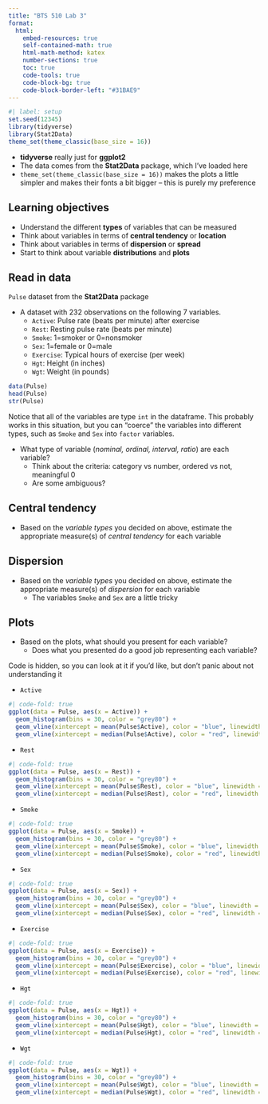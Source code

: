 ```yaml
---
title: "BTS 510 Lab 3"
format:
  html:
    embed-resources: true
    self-contained-math: true
    html-math-method: katex
    number-sections: true
    toc: true
    code-tools: true
    code-block-bg: true
    code-block-border-left: "#31BAE9"
---
```


```r
#| label: setup
set.seed(12345)
library(tidyverse)
library(Stat2Data)
theme_set(theme_classic(base_size = 16))
```

::: {.callout-note}
* **tidyverse** really just for **ggplot2**
* The data comes from the **Stat2Data** package, which I've loaded here
* `theme_set(theme_classic(base_size = 16))` makes the plots a little simpler and makes their fonts a bit bigger -- this is purely my preference
:::

## Learning objectives

* Understand the different **types** of variables that can be measured
* Think about variables in terms of **central tendency** or **location**
* Think about variables in terms of **dispersion** or **spread**
* Start to think about variable **distributions** and **plots**

## Read in data

`Pulse` dataset from the **Stat2Data** package
  
* A dataset with 232 observations on the following 7 variables.
  * `Active`: Pulse rate (beats per minute) after exercise
  * `Rest`: Resting pulse rate (beats per minute)
  * `Smoke`: 1=smoker or 0=nonsmoker
  * `Sex`: 1=female or 0=male
  * `Exercise`: Typical hours of exercise (per week)
  * `Hgt`: Height (in inches)
  * `Wgt`: Weight (in pounds)
  
```r
data(Pulse)
head(Pulse)
str(Pulse)
```

::: {.callout-note}
Notice that all of the variables are type `int` in the dataframe. This probably works in this situation, but you can "coerce" the variables into different types, such as `Smoke` and `Sex` into `factor` variables.
:::

* What type of variable (*nominal, ordinal, interval, ratio*) are each variable?
  * Think about the criteria: category vs number, ordered vs not, meaningful 0
  * Are some ambiguous?
  
## Central tendency

* Based on the *variable types* you decided on above, estimate the appropriate measure(s) of *central tendency* for each variable

## Dispersion

* Based on the *variable types* you decided on above, estimate the appropriate measure(s) of *dispersion* for each variable
  * The variables `Smoke` and `Sex` are a little tricky

## Plots

* Based on the plots, what should you present for each variable? 
  * Does what you presented do a good job representing each variable?

::: {.callout-note}
Code is hidden, so you can look at it if you'd like, but don't panic about not understanding it
:::

* `Active`

```r
#| code-fold: true
ggplot(data = Pulse, aes(x = Active)) + 
  geom_histogram(bins = 30, color = "grey80") +
  geom_vline(xintercept = mean(Pulse$Active), color = "blue", linewidth = 1.5) +
  geom_vline(xintercept = median(Pulse$Active), color = "red", linewidth = 1.5, linetype = "dashed")
```

* `Rest`

```r
#| code-fold: true
ggplot(data = Pulse, aes(x = Rest)) + 
  geom_histogram(bins = 30, color = "grey80") +
  geom_vline(xintercept = mean(Pulse$Rest), color = "blue", linewidth = 1.5) +
  geom_vline(xintercept = median(Pulse$Rest), color = "red", linewidth = 1.5, linetype = "dashed")
```

* `Smoke`

```r
#| code-fold: true
ggplot(data = Pulse, aes(x = Smoke)) + 
  geom_histogram(bins = 30, color = "grey80") +
  geom_vline(xintercept = mean(Pulse$Smoke), color = "blue", linewidth = 1.5) +
  geom_vline(xintercept = median(Pulse$Smoke), color = "red", linewidth = 1.5, linetype = "dashed")
```

* `Sex`

```r
#| code-fold: true
ggplot(data = Pulse, aes(x = Sex)) + 
  geom_histogram(bins = 30, color = "grey80") +
  geom_vline(xintercept = mean(Pulse$Sex), color = "blue", linewidth = 1.5) +
  geom_vline(xintercept = median(Pulse$Sex), color = "red", linewidth = 1.5, linetype = "dashed")
```

* `Exercise`

```r
#| code-fold: true
ggplot(data = Pulse, aes(x = Exercise)) + 
  geom_histogram(bins = 30, color = "grey80") +
  geom_vline(xintercept = mean(Pulse$Exercise), color = "blue", linewidth = 1.5) +
  geom_vline(xintercept = median(Pulse$Exercise), color = "red", linewidth = 1.5, linetype = "dashed")
```

* `Hgt`

```r
#| code-fold: true
ggplot(data = Pulse, aes(x = Hgt)) + 
  geom_histogram(bins = 30, color = "grey80") +
  geom_vline(xintercept = mean(Pulse$Hgt), color = "blue", linewidth = 1.5) +
  geom_vline(xintercept = median(Pulse$Hgt), color = "red", linewidth = 1.5, linetype = "dashed")
```

* `Wgt`

```r
#| code-fold: true
ggplot(data = Pulse, aes(x = Wgt)) + 
  geom_histogram(bins = 30, color = "grey80") +
  geom_vline(xintercept = mean(Pulse$Wgt), color = "blue", linewidth = 1.5) +
  geom_vline(xintercept = median(Pulse$Wgt), color = "red", linewidth = 1.5, linetype = "dashed")
```


